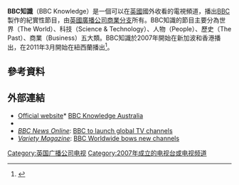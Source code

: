 {{onesource|time=2016-03-07T08:58:44+00:00}}
{{refimprove|time=2016-03-07T08:58:44+00:00}}
'''BBC知識'''（BBC Knowledge）是一個可以在[[英國|英國]]國外收看的電視頻道，播出[[BBC|BBC]]製作的紀實性節目，由[[英國廣播公司商業分支|英國廣播公司商業分支]]所有。BBC知識的節目主要分為世界（The World）、科技（Science & Technology）、人物（People）、歷史（The Past）、商業（Business）五大類。BBC知識於2007年開始在新加波和香港播出，在2011年3月開始在紐西蘭播出<ref>{{Cite web |url=http://www.c21media.net/news/detail.asp?area=1&article=58682 |title=BBCWW buys NZ's Documentary Channel |accessdate=2016-02-29 |archive-date=2019-09-19 |archive-url=https://web.archive.org/web/20190919062149/https://www.c21media.net/ |dead-url=no }}</ref>。

==參考資料==
{{Reflist}}

==外部連結==
* [http://www.bbcknowledge.com Official website]* [https://web.archive.org/web/20081201060055/http://australia.bbcknowledge.com/ BBC Knowledge Australia]
* {{Wayback|url=http://www.bbcknowledge.com/ |date=20151113170605 }}
* ''[[BBC_News_Online|BBC News Online]]'': [http://news.bbc.co.uk/1/hi/entertainment/5325006.stm BBC to launch global TV channels]{{Wayback|url=http://news.bbc.co.uk/1/hi/entertainment/5325006.stm |date=20070205040649 }}
* ''[[Variety_Magazine|Variety Magazine]]'': [http://www.variety.com/article/VR1117949607?categoryid=14&cs=1&nid=2566/ BBC Worldwide bows new channels]{{Wayback|url=http://www.variety.com/article/VR1117949607?categoryid=14&cs=1&nid=2566%2F |date=20120217223654 }}

{{英国广播公司电视}}
{{Authority control}}
[[Category:英国广播公司电视|Category:英国广播公司电视]]
[[Category:2007年成立的电视台或电视频道|Category:2007年成立的电视台或电视频道]]